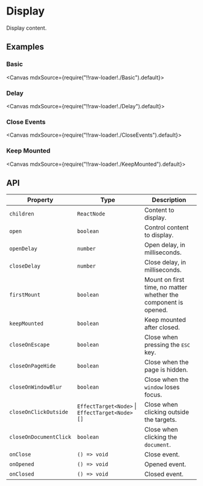 
<Meta title="Utilities/Display" />

# Display

Display content.

## Examples

### Basic

<Canvas mdxSource={require("!!raw-loader!./Basic").default}>
  <Story id="examples-display--basic" />
</Canvas>

### Delay

<Canvas mdxSource={require("!!raw-loader!./Delay").default}>
  <Story id="examples-display--delay" />
</Canvas>

### Close Events

<Canvas mdxSource={require("!!raw-loader!./CloseEvents").default}>
  <Story id="examples-display--close-events" />
</Canvas>

### Keep Mounted

<Canvas mdxSource={require("!!raw-loader!./KeepMounted").default}>
  <Story id="examples-display--keep-mounted" />
</Canvas>

## API

| Property               | Type                                           | Description                                                     |
| ---------------------- | ---------------------------------------------- | --------------------------------------------------------------- |
| `children`             | `ReactNode`                                    | Content to display.                                             |
| `open`                 | `boolean`                                      | Control content to display.                                     |
| `openDelay`            | `number`                                       | Open delay, in milliseconds.                                    |
| `closeDelay`           | `number`                                       | Close delay, in milliseconds.                                   |
| `firstMount`           | `boolean`                                      | Mount on first time, no matter whether the component is opened. |
| `keepMounted`          | `boolean`                                      | Keep mounted after closed.                                      |
| `closeOnEscape`        | `boolean`                                      | Close when pressing the <kbd>ESC</kbd> key.                     |
| `closeOnPageHide`      | `boolean`                                      | Close when the page is hidden.                                  |
| `closeOnWindowBlur`    | `boolean`                                      | Close when the `window` loses focus.                            |
| `closeOnClickOutside`  | `EffectTarget<Node>` \| `EffectTarget<Node>[]` | Close when clicking outside the targets.                        |
| `closeOnDocumentClick` | `boolean`                                      | Close when clicking the `document`.                             |
| `onClose`              | `() => void`                                   | Close event.                                                    |
| `onOpened`             | `() => void`                                   | Opened event.                                                   |
| `onClosed`             | `() => void`                                   | Closed event.                                                   |
